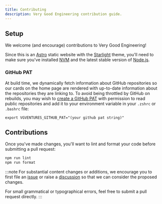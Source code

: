 ```yaml
---
title: Contributing
description: Very Good Engineering contribution guide.
---
```


## Setup

We welcome (and encourage) contributions to Very Good Engineering!

Since this is an [Astro] static website with the [Starlight] theme, you'll need to make sure you've installed [NVM] and the latest stable version of [Node.js].

### GitHub PAT

At build time, we dynamically fetch information about GitHub repositories so our cards on the home page are rendered with up-to-date information about the repositories they are linking to. To avoid being throttled by GitHub on rebuilds, you may wish to [create a GitHub PAT][github-pat] with permission to read public repositories and add it to your environment variable in your `.zshrc` or `.bashrc` file:

```
export VGVENTURES_GITHUB_PAT="(your github pat string)"
```

## Contributions

Once you've made changes, you'll want to lint and format your code before submitting a pull request:

```bash title="Terminal"
npm run lint
npm run format
```

:::note
For substantial content changes or additions, we encourage you to first file an [issue] or raise a [discussion] so that we can consider the proposed changes.

For small grammatical or typographical errors, feel free to submit a pull request directly.
:::

[Astro]: https://astro.build/
[Starlight]: https://starlight.astro.build/
[NVM]: https://github.com/nvm-sh/nvm
[Node.js]: https://nodejs.org/
[issue]: https://github.com/VGVentures/very_good_engineering/issues
[discussion]: https://github.com/VGVentures/very_good_engineering/discussions
[github-pat]: https://docs.github.com/en/authentication/keeping-your-account-and-data-secure/managing-your-personal-access-tokens#creating-a-fine-grained-personal-access-token
